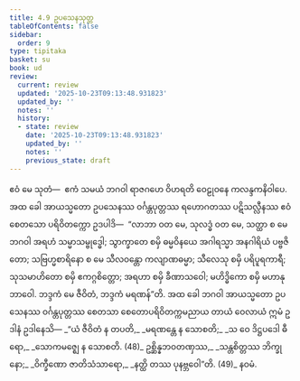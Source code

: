 ```yaml
---
title: 4.9 ဥပသေနသုတ္တ
tableOfContents: false
sidebar:
  order: 9
type: tipitaka
basket: su
book: ud
review:
  current: review
  updated: '2025-10-23T09:13:48.931823'
  updated_by: ''
  notes: ''
  history:
  - state: review
    date: '2025-10-23T09:13:48.931823'
    updated_by: ''
    notes: ''
    previous_state: draft
---
```



<ReviewStatus review={frontmatter.review} showDetails={true} />

<HypothesisAnnotation frontmatter={frontmatter} />

<DynamicBreadcrumb />

<Division number="39" book="ud" e="ch" v="18" p="131">

<Paragraph number="338" book="ud">
ဧဝံ မေ သုတံ—  ဧကံ သမယံ ဘဂဝါ ရာဇဂဟေ ဝိဟရတိ ဝေဠုဝနေ ကလန္ဒကနိဝါပေ. အထ ခေါ အာယသ္မတော ဥပသေနဿ ဝင်္ဂန္တပုတ္တဿ ရဟောဂတဿ ပဋိသလ္လီနဿ ဧဝံ စေတသော ပရိဝိတက္ကော ဥဒပါဒိ—  “လာဘာ ဝတ မေ, သုလဒ္ဓံ ဝတ မေ, သတ္ထာ စ မေ ဘဂဝါ အရဟံ သမ္မာသမ္ဗုဒ္ဓေါ; သွာက္ခာတေ စမှိ ဓမ္မဝိနယေ အဂါရသ္မာ အနဂါရိယံ ပဗ္ဗဇိတော; သဗြဟ္မစာရိနော စ မေ သီလဝန္တော ကလျာဏဓမ္မာ; သီလေသု စမှိ ပရိပူရကာရီ; သုသမာဟိတော စမှိ ဧကဂ္ဂစိတ္တော; အရဟာ စမှိ ခီဏာသဝေါ; မဟိဒ္ဓိကော စမှိ မဟာနုဘာဝေါ. ဘဒ္ဒကံ မေ ဇီဝိတံ, ဘဒ္ဒကံ မရဏန်”တိ.
</Paragraph>

<Paragraph number="339" book="ud">
အထ ခေါ ဘဂဝါ အာယသ္မတော ဥပသေနဿ ဝင်္ဂန္တပုတ္တဿ စေတသာ စေတောပရိဝိတက္ကမညာယ တာယံ ဝေလာယံ ဣမံ ဥဒါနံ ဥဒါနေသိ—
</Paragraph>

<Paragraph number="340" type="verses" book="ud">
_“ယံ ဇီဝိတံ န တပတိ,_  
_မရဏန္တေ န သောစတိ;_  
_သ ဝေ ဒိဋ္ဌပဒေါ ဓီရော,_  
_သောကမဇ္ဈေ န သောစတိ. (48)_  

</Paragraph>

<Paragraph number="341" type="verses" book="ud">
ဥစ္ဆိန္နဘဝတဏှဿ,_  
_သန္တစိတ္တဿ ဘိက္ခုနော;_  
_ဝိက္ခီဏော ဇာတိသံသာရော,_  
_နတ္ထိ တဿ ပုနဗ္ဘဝေါ”တိ. (49)_  


</Paragraph>
</Division>

<Paragraph number="342" type="center" book="ud">
နဝမံ.
</Paragraph>